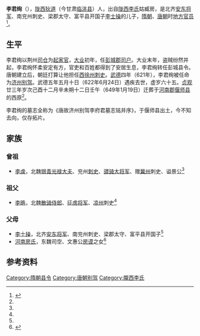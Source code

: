 '''李君绚'''（{{bd|558年||622年|6月24日|catIdx=L}}），[[陇西郡|陇西]][[狄道县|狄道]]（今甘肃[[临洮县|临洮县]]）人，出自[[陇西李氏|陇西李氏]]姑臧房，是北齐[[安东将军|安东将军]]、南兖州刺史、梁郡太守、富平县开国子[[李士操|李士操]]的儿子，[[隋朝|隋朝]]、[[唐朝|唐朝]]时[[地方官员|地方官员]]<ref name=autogenerated1>{{Cite book | author = 周绍良 | title = 《唐代墓志汇编》 | location = 上海市 | publisher = 上海古籍出版社  | date =1992  | pages =123 |ISBN = 7-5325-1078-6| accessdate = 2013-09-06 | url = | language= zh-hant| quote = }}</ref>。

==生平==
李君绚以荆州[[司仓|司仓]]为[[起家官|起家官]]，[[大业_(年号)|大业]]初年，任[[彭城郡|彭城郡]][[司户|司户]]。大业末年，盗贼纷然并起，李君绚怀柔安定有方，官吏和百姓都得到了安居生息，李君绚转任彭城县令。唐朝建立后，朝廷打算让他担任[[西徐州|西徐州]][[刺史|刺史]]。[[武德|武德]]四年（621年），李君绚被任命为[[济州|济州]][[别驾|别驾]]。武德五年五月十日（622年6月24日）遇疾去世，虚岁六十五。[[贞观_(唐朝)|贞观]]廿三年岁次己酉十二月辛未朔十二日壬午（649年1月19日）迁葬于[[河南郡|河南郡]][[偃师县|偃师县]]的西原<ref name=autogenerated1/>。

李君绚的墓志全称为《唐故济州别驾李府君墓志铭并序》，于偃师县出土，今不知去向，仅存拓片。

==家族==
{{main|陇西李氏世系图}}
===曾祖===
*[[李虔|李虔]]，北魏[[银青光禄大夫|银青光禄大夫]]、兖州[[刺史|刺史]]、[[骠骑大将军|骠骑大将军]]、赠[[冀州|冀州]]刺史、谥景公<ref name=autogenerated1/>

===祖父===
*[[李晧|李晧]]，北魏[[散骑侍郎|散骑侍郎]]、[[征虏将军|征虏将军]]、[[凉州|凉州]]刺史<ref name=autogenerated1/>

===父母===
*[[李士操|李士操]]，北齐[[安东将军|安东将军]]、南兖州刺史、梁郡太守、富平县开国子<ref name=autogenerated1/>
*[[河南房氏|河南房氏]]，东魏司空、文惠公[[房谟|房谟]]之女<ref name=autogenerated2>{{Cite book|author=大同北朝艺术研究院|title=《北朝艺术研究院藏品图录》|location=北京|publisher=文物出版社|date=2016年5月|pages=168-169|isbn=978-7-5010-4630-0|accessdate=2016-11-12|language=zh-hans}}</ref>

==参考资料==
{{reflist}}

{{DEFAULTSORT:L}}
[[Category:隋朝县令|Category:隋朝县令]]
[[Category:唐朝别驾|Category:唐朝别驾]]
[[Category:隴西李氏|Category:隴西李氏]]